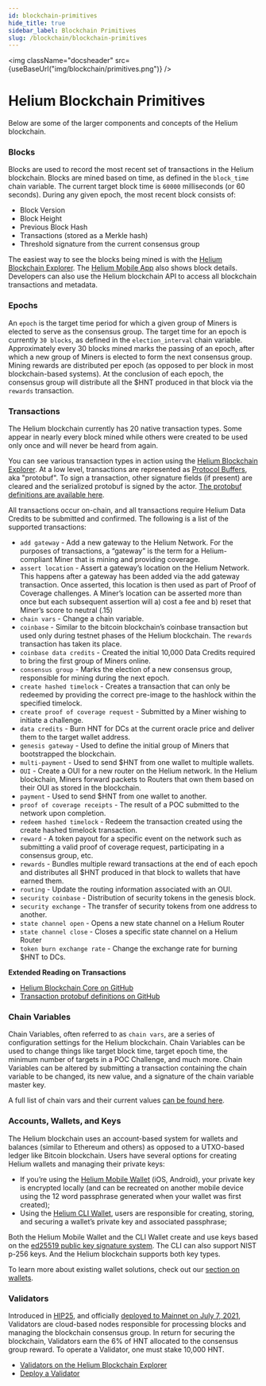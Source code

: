 ```yaml
---
id: blockchain-primitives
hide_title: true
sidebar_label: Blockchain Primitives
slug: /blockchain/blockchain-primitives
---
```



<img className="docsheader" src={useBaseUrl("img/blockchain/primitives.png")} />

# Helium Blockchain Primitives

Below are some of the larger components and concepts of the Helium blockchain.

### Blocks

Blocks are used to record the most recent set of transactions in the Helium
blockchain. Blocks are mined based on time, as defined in the `block_time` chain
variable. The current target block time is `60000` milliseconds (or 60 seconds).
During any given epoch, the most recent block consists of:

- Block Version
- Block Height
- Previous Block Hash
- Transactions (stored as a Merkle hash)
- Threshold signature from the current consensus group

The easiest way to see the blocks being mined is with the
[Helium Blockchain Explorer](https://explorer.helium.com/). The
[Helium Mobile App](https://helium.com/app) also shows block details. Developers
can also use the Helium blockchain API to access all blockchain transactions and
metadata.

### Epochs

An `epoch` is the target time period for which a given group of Miners is
elected to serve as the consensus group. The target time for an epoch is
currently `30 blocks`, as defined in the `election_interval` chain variable.
Approximately every 30 blocks mined marks the passing of an epoch, after which a
new group of Miners is elected to form the next consensus group. Mining rewards
are distributed per epoch (as opposed to per block in most blockchain-based
systems). At the conclusion of each epoch, the consensus group will distribute
all the $HNT produced in that block via the `rewards` transaction.

### Transactions

The Helium blockchain currently has 20 native transaction types. Some appear in
nearly every block mined while others were created to be used only once and will
never be heard from again.

You can see various transaction types in action using the
[Helium Blockchain Explorer](https://explorer.helium.com/). At a low level,
transactions are represented as
[Protocol Buffers](https://developers.google.com/protocol-buffers), aka
"protobuf". To sign a transaction, other signature fields (if present) are
cleared and the serialized protobuf is signed by the actor.
[The protobuf definitions are available here](https://github.com/helium/proto).

All transactions occur on-chain, and all transactions require Helium Data
Credits to be submitted and confirmed. The following is a list of the supported
transactions:

- `add gateway` - Add a new gateway to the Helium Network. For the purposes of
  transactions, a “gateway” is the term for a Helium-compliant Miner that is
  mining and providing coverage.
- `assert location` - Assert a gateway’s location on the Helium Network. This
  happens after a gateway has been added via the add gateway transaction. Once
  asserted, this location is then used as part of Proof of Coverage challenges.
  A Miner’s location can be asserted more than once but each subsequent
  assertion will a) cost a fee and b) reset that Miner’s score to neutral (.15)
- `chain vars` - Change a chain variable.
- `coinbase` - Similar to the bitcoin blockchain’s coinbase transaction but used
  only during testnet phases of the Helium blockchain. The `rewards` transaction
  has taken its place.
- `coinbase data credits` - Created the initial 10,000 Data Credits required to
  bring the first group of Miners online.
- `consensus group` - Marks the election of a new consensus group, responsible
  for mining during the next epoch.
- `create hashed timelock` - Creates a transaction that can only be redeemed by
  providing the correct pre-image to the hashlock within the specified timelock.
- `create proof of coverage request` - Submitted by a Miner wishing to initiate
  a challenge.
- `data credits` - Burn HNT for DCs at the current oracle price and deliver them
  to the target wallet address.
- `genesis gateway` - Used to define the initial group of Miners that
  bootstrapped the blockchain.
- `multi-payment` - Used to send $HNT from one wallet to multiple wallets.
- `OUI` - Create a OUI for a new router on the Helium network. In the Helium
  blockchain, Miners forward packets to Routers that own them based on their OUI
  as stored in the blockchain.
- `payment` - Used to send $HNT from one wallet to another.
- `proof of coverage receipts` - The result of a POC submitted to the network
  upon completion.
- `redeem hashed timelock` - Redeem the transaction created using the create
  hashed timelock transaction.
- `reward` - A token payout for a specific event on the network such as
  submitting a valid proof of coverage request, participating in a consensus
  group, etc.
- `rewards` - Bundles multiple reward transactions at the end of each epoch and
  distributes all $HNT produced in that block to wallets that have earned them.
- `routing` - Update the routing information associated with an OUI.
- `security coinbase` - Distribution of security tokens in the genesis block.
- `security exchange` - The transfer of security tokens from one address to
  another.
- `state channel open` - Opens a new state channel on a Helium Router
- `state channel close` - Closes a specific state channel on a Helium Router
- `token burn exchange rate` - Change the exchange rate for burning $HNT to DCs.

**Extended Reading on Transactions**

- [Helium Blockchain Core on GitHub](https://github.com/helium/blockchain-core)
- [Transaction protobuf definitions on GitHub](https://github.com/helium/proto)

### Chain Variables

Chain Variables, often referred to as `chain vars`, are a series of
configuration settings for the Helium blockchain. Chain Variables can be used to
change things like target block time, target epoch time, the minimum number of
targets in a POC Challenge, and much more. Chain Variables can be altered by
submitting a transaction containing the chain variable to be changed, its new
value, and a signature of the chain variable master key.

A full list of chain vars and their current values
[can be found here](https://helium.plus/chain-vars).

### Accounts, Wallets, and Keys

The Helium blockchain uses an account-based system for wallets and balances
(similar to Ethereum and others) as opposed to a UTXO-based ledger like Bitcoin
blockchain. Users have several options for creating Helium wallets and managing
their private keys:

- If you’re using the [Helium Mobile Wallet](https://helium.com/app) (iOS,
  Android), your private key is encrypted locally (and can be recreated on
  another mobile device using the 12 word passphrase generated when your wallet
  was first created);
- Using the [Helium CLI Wallet](https://github.com/helium/helium-wallet-rs),
  users are responsible for creating, storing, and securing a wallet’s private
  key and associated passphrase;

Both the Helium Mobile Wallet and the CLI Wallet create and use keys based on
the [ed25519 public key signature system](https://ed25519.cr.yp.to/). The CLI
can also support NIST p-256 keys. And the Helium blockchain supports both key
types.

To learn more about existing wallet solutions, check out our
[section on wallets](/wallets).

### Validators 

Introduced in [HIP25](https://github.com/helium/HIP/blob/master/0025-validators.md), and officially [deployed to Mainnet on July 7, 2021](https://dewialliance.medium.com/validators-are-live-on-the-helium-network-fcf549a5e182), Validators are cloud-based nodes responsible
for processing blocks and managing the blockchain consensus group. In return for securing the blockchain, Validators earn the 6% of HNT allocated 
to the consensus group reward. To operate a Validator, one must stake 10,000 HNT.  

* [Validators on the Helium Blockchain Explorer](https://explorer.helium.com/validators)
* [Deploy a Validator](/mine-hnt/validators)



